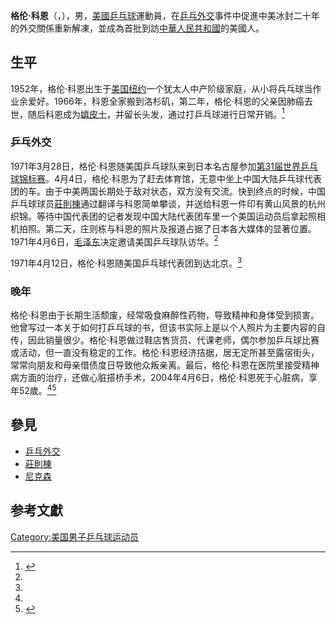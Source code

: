 {{noteTA
|G1=Table Tennis
|1=zh-hans:格伦;zh-hk:己連;zh-tw:格倫;
|2=zh-hans:科恩;zh-hk:高雲;zh-tw:科恩;
}}
{{Infobox table tennis player
|name   = 格伦·科恩
|nationality = {{USA}}
|residence   = {{US}}[[加利福尼亚州|加利福尼亚州]][[卡尔弗城_(加利福尼亚州)|卡尔弗城]]
|birth_date  = {{Birth date|1952|08|25}}
|death_date  = {{Death date and age|2004|06|04|1952|08|25}}
}}

'''格伦·科恩'''（{{lang-en|'''Glenn Cowan'''}}，{{bd|1952年|8月25日|2004年|4月6日|Cowan}}），男，[[美國|美國]][[乒乓球|乒乓球]]運動員，在[[乒乓外交|乒乓外交]]事件中促進中美冰封二十年的外交關係重新解凍，並成為首批到訪[[中華人民共和國|中華人民共和國]]的美國人。

== 生平 ==
1952年，格伦·科恩出生于[[美国|美国]][[纽约|纽约]]一个犹太人中产阶级家庭，从小将兵乓球当作业余爱好。1966年，科恩全家搬到洛杉矶，第二年，格伦·科恩的父亲因肺癌去世，随后科恩成为[[嬉皮士|嬉皮士]]，并留长头发，通过打乒乓球进行日常开销。<ref name=xinhuanet>{{Cite web|url=http://www.qulishi.com/news/201608/119879.html|title=格伦·科恩：开启“乒乓外交”之门的美国运动员|publisher=趣历史|date=2016-08-10|access-date=2018-10-25|archive-date=2020-09-10|archive-url=https://web.archive.org/web/20200910021239/http://www.qulishi.com/news/201608/119879.html|dead-url=no}}</ref>

=== 乒乓外交 ===
1971年3月28日，格伦·科恩随美国乒乓球队来到日本名古屋参加[[1971年世界乒乓球锦标赛|第31届世界乒乓球锦标赛]]。4月4日，格伦·科恩为了赶去体育馆，无意中坐上中国大陆乒乓球代表团的车。由于中美两国长期处于敌对状态，双方没有交流。快到终点的时候，中国乒乓球球员[[莊則棟|莊則棟]]通过翻译与科恩简单攀谈，并送给科恩一件印有黄山风景的杭州织锦。等待中国代表团的记者发现中国大陆代表团车里一个美国运动员后拿起照相机拍照。第二天，庄则栋与科恩的照片及报道占据了日本各大媒体的显著位置。1971年4月6日，[[毛泽东|毛泽东]]决定邀请美国乒乓球队访华。<ref name=xinhuanet></ref>

1971年4月12日，格伦·科恩随美国乒乓球代表团到达北京。<ref name=xinhuanet></ref>

=== 晚年 ===
格伦·科恩由于长期生活颓废，经常吸食麻醉性药物，导致精神和身体受到损害。他曾写过一本关于如何打乒乓球的书，但该书实际上是以个人照片为主要内容的自传，因此销量很少。格伦·科恩做过鞋店售货员、代课老师，偶尔参加乒乓球比赛或活动，但一直没有稳定的工作。格伦·科恩经济拮据，居无定所甚至露宿街头，常常向朋友和母亲借债度日导致他众叛亲离。最后，格伦·科恩在医院里接受精神病方面的治疗，还做心脏搭桥手术，2004年4月6日，格伦·科恩死于心脏病，享年52歲。<ref name=xinhuanet></ref><ref name=sohu>{{Cite web|url=http://sports.sohu.com/20080225/n255338236.shtml|title=37年后乒乓外交大使再握手 "嬉皮士"科恩已仙逝|publisher=搜狐|date=2008-02-25|access-date=2008-10-09|archive-date=2020-06-06|archive-url=https://web.archive.org/web/20200606203244/https://sports.sohu.com/20080225/n255338236.shtml|dead-url=no}}</ref>

== 參見 ==
* [[乒乓外交|乒乓外交]]
* [[莊則棟|莊則棟]]
* [[尼克森|尼克森]]

== 参考文獻 ==
{{reflist}}

{{Authority control}}
{{DEFAULTSORT:Cowan}}
[[Category:美国男子乒乓球运动员|Category:美国男子乒乓球运动员]]